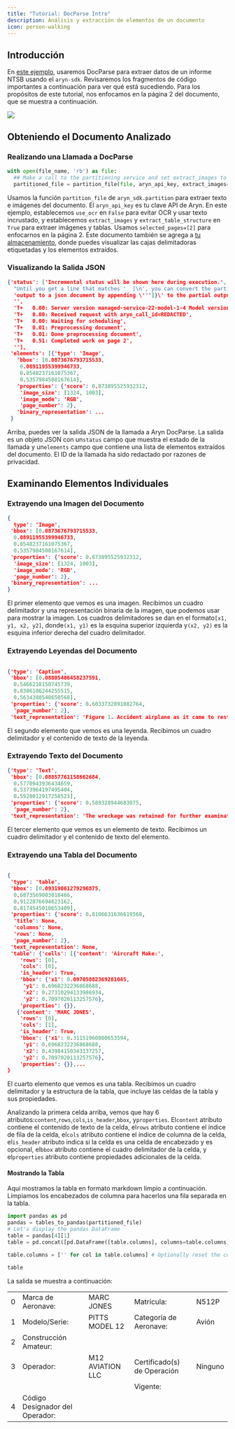 ```yaml
---
title: "Tutorial: DocParse Intro"
description: Análisis y extracción de elementos de un documento
icon: person-walking
---
```


## Introducción

En [este ejemplo](https://colab.research.google.com/drive/120STOQ5wGIpFUbgS7Gcld_PVW-CfLWOg#scrollTo=bTu2a1K-F19w), usaremos DocParse para extraer datos de un informe NTSB usando el `aryn-sdk`. Revisaremos los fragmentos de código importantes a continuación para ver qué está sucediendo. Para los propósitos de este tutorial, nos enfocamos en la página 2 del documento, que se muestra a continuación.

<Frame>
  <img src="/images/59_page2.png" />
</Frame>

## Obteniendo el Documento Analizado

### Realizando una Llamada a DocParse

```python text_demo.py
with open(file_name, 'rb') as file:
  ## Make a call to the partitioning service and set extract_images to true.
  partitioned_file = partition_file(file, aryn_api_key, extract_images=True, extract_table_structure=True, use_ocr=False, selected_pages=[2])
```

Usamos la función `partition_file` de `aryn_sdk.partition` para extraer texto e imágenes del documento. El `aryn_api_key` es tu clave API de Aryn. En este ejemplo, establecemos `use_ocr` en `False` para evitar OCR y usar texto incrustado, y establecemos `extract_images` y `extract_table_structure` en `True` para extraer imágenes y tablas. Usamos `selected_pages=[2]` para enfocarnos en la página 2. Este documento también se agrega a [tu almacenamiento](http://app.aryn.ai/storage/), donde puedes visualizar las cajas delimitadoras etiquetadas y los elementos extraídos.

### Visualizando la Salida JSON

```json output.json
{'status': ['Incremental status will be shown here during execution.',
  "Until you get a line that matches '  ]\n', you can convert the partial",
  'output to a json document by appending \'""]}\' to the partial output.',
  '',
  'T+   0.00: Server version managed-service-22-model-1-4 Model version 1.4',
  'T+   0.00: Received request with aryn_call_id=REDACTED',
  'T+   0.00: Waiting for scheduling',
  'T+   0.01: Preprocessing document',
  'T+   0.01: Done preprocessing document',
  'T+   0.51: Completed work on page 2',
  ''],
 'elements': [{'type': 'Image',
   'bbox': [0.0873676793715533,
    0.08911955399946733,
    0.8548237161075367,
    0.5357984508167614],
   'properties': {'score': 0.873895525932312,
    'image_size': [1324, 1003],
    'image_mode': 'RGB',
    'page_number': 2},
   'binary_representation': ...
 }
```

Arriba, puedes ver la salida JSON de la llamada a Aryn DocParse. La salida es un objeto JSON con un`status` campo que muestra el estado de la llamada y un`elements` campo que contiene una lista de elementos extraídos del documento. El ID de la llamada ha sido redactado por razones de privacidad.

## Examinando Elementos Individuales

### Extrayendo una Imagen del Documento

```json image.json
{ 
  type': 'Image',
 'bbox': [0.0873676793715533,
  0.08911955399946733,
  0.8548237161075367,
  0.5357984508167614],
 'properties': {'score': 0.873895525932312,
  'image_size': [1324, 1003],
  'image_mode': 'RGB',
  'page_number': 2},
 'binary_representation': ...
}
```

El primer elemento que vemos es una imagen. Recibimos un cuadro delimitador y una representación binaria de la imagen, que podemos usar para mostrar la imagen. Los cuadros delimitadores se dan en el formato`[x1, y1, x2, y2]`, donde`(x1, y1)` es la esquina superior izquierda y`(x2, y2)` es la esquina inferior derecha del cuadro delimitador.

### Extrayendo Leyendas del Documento

```json caption.json

{'type': 'Caption',
 'bbox': [0.08805406458237591,
  0.5466218150745739,
  0.8386106244255515,
  0.5634380548650568],
 'properties': {'score': 0.6033732891082764,
  'page_number': 2},
 'text_representation': 'Figure 1. Accident airplane as it came to rest (Source: Federal Aviation Administration)\n'}
```

El segundo elemento que vemos es una leyenda. Recibimos un cuadro delimitador y el contenido de texto de la leyenda.

### Extrayendo Texto del Documento

```json text.json
{'type': 'Text',
 'bbox': [0.08857761158662684,
  0.5770943936434659,
  0.5373964197495404,
  0.5928012917258523],
 'properties': {'score': 0.589328944683075,
  'page_number': 2},
 'text_representation': 'The wreckage was retained for further examination. \n'}
```

El tercer elemento que vemos es un elemento de texto. Recibimos un cuadro delimitador y el contenido de texto del elemento.

### Extrayendo una Tabla del Documento

```json table.json

{ 
 'type': 'table',
 'bbox': [0.09319061279296875,
  0.6873569003018466,
  0.9122876694623162,
  0.8174545010653409],
 'properties': {'score': 0.8106631636619568,
  'title': None,
  'columns': None,
  'rows': None,
  'page_number': 2},
 'text_representation': None,
 'table': {'cells': [{'content': 'Aircraft Make:',
    'rows': [0],
    'cols': [0],
    'is_header': True,
    'bbox': {'x1': 0.09705882369281045,
     'y1': 0.6968232236868688,
     'x2': 0.27310294133986934,
     'y2': 0.7097020113257576},
    'properties': {}},
   {'content': 'MARC JONES',
    'rows': [0],
    'cols': [1],
    'is_header': True,
    'bbox': {'x1': 0.31151960800653594,
     'y1': 0.6968232236868688,
     'x2': 0.43984150343137257,
     'y2': 0.7097020113257576},
    'properties': {}},...
}
```

El cuarto elemento que vemos es una tabla. Recibimos un cuadro delimitador y la estructura de la tabla, que incluye las celdas de la tabla y sus propiedades.

Analizando la primera celda arriba, vemos que hay 6 atributos:`content`,`rows`,`cols`,`is_header`,`bbox`, y`properties`. El`content` atributo contiene el contenido de texto de la celda, el`rows` atributo contiene el índice de fila de la celda, el`cols` atributo contiene el índice de columna de la celda, el`is_header` atributo indica si la celda es una celda de encabezado y es opcional, el`bbox` atributo contiene el cuadro delimitador de la celda, y el`properties` atributo contiene propiedades adicionales de la celda.

#### Mostrando la Tabla

Aquí mostramos la tabla en formato markdown limpio a continuación. Limpiamos los encabezados de columna para hacerlos una fila separada en la tabla.

```python display_table.py
import pandas as pd
pandas = tables_to_pandas(partitioned_file)
# Let's display the pandas DataFrame
table = pandas[4][1]
table = pd.concat([pd.DataFrame([table.columns], columns=table.columns), table], ignore_index=True)

table.columns = ['' for col in table.columns] # Optionally reset the column headers

table
```

La salida se muestra a continuación:

|    |                                 |                  |                             |         |
| -: | :------------------------------ | :--------------- | :-------------------------- | :------ |
|  0 | Marca de Aeronave:              | MARC JONES       | Matrícula:                  | N512P   |
|  1 | Modelo/Serie:                   | PITTS MODEL 12   | Categoría de Aeronave:      | Avión   |
|  2 | Construcción Amateur:           |                  |                             |         |
|  3 | Operador:                       | M12 AVIATION LLC | Certificado(s) de Operación | Ninguno |
|    |                                 |                  | Vigente:                    |         |
|  4 | Código Designador del Operador: |                  |                             |         |

